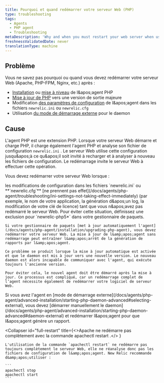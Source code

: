 ```yaml
---
title: Pourquoi et quand redémarrer votre serveur Web (PHP)
type: troubleshooting
tags:
  - Agents
  - PHP agent
  - Troubleshooting
metaDescription: 'Why and when you must restart your web server when using the New Relic PHP agent, with links to detailed procedures and troubleshooting steps.'
freshnessValidatedDate: never
translationType: machine
---
```


## Problème

Vous ne savez pas pourquoi ou quand vous devez redémarrer votre serveur Web (Apache, PHP-FPM, Nginx, etc.) après :

* [Installation](/docs/agents/php-agent/installation/php-agent-installation-overview) ou [mise à niveau](/docs/agents/php-agent/installation/upgrading-php-agent) de l&amp;apos;agent PHP
* [Mise à jour de PHP](/docs/agents/php-agent/troubleshooting/agent-stops-working-after-updating-php) vers une version de sortie majeure
* Modification [des paramètres de configuration](/docs/agents/php-agent/configuration/php-agent-configuration) de l&amp;apos;agent dans les fichiers `newrelic.ini` ou `newrelic.cfg`
* Utilisation [du mode de démarrage externe](/docs/agents/php-agent/advanced-installation/starting-php-daemon-advanced#selecting-external) pour le daemon

## Cause

L'agent PHP est une extension PHP. Lorsque votre serveur Web démarre et charge PHP, il charge également l'agent PHP et analyse son fichier de configuration `newrelic.ini` . Le serveur Web utilise cette configuration jusqu&amp;apos;à ce qu&amp;apos;il soit invité à recharger et à analyser à nouveau les fichiers de configuration. Le redémarrage invite le serveur Web à effectuer cette opération.

Vous devez redémarrer votre serveur Web lorsque :

<CollapserGroup>
  <Collapser id="config" title="Vous modifiez votre fichier de configuration.">
    les modifications de configuration dans les fichiers `newrelic.ini` ou <DNT>**`newrelic.cfg`**</DNT> [ne prennent pas effet](/docs/agents/php-agent/troubleshooting/ini-settings-not-taking-effect-immediately) (par exemple, le nom de votre application, la génération d&amp;apos;un log, la modification de votre clé de licence) tant que vous n&amp;apos;avez pas redémarré le serveur Web.
  </Collapser>

  <Collapser id="package-manager-auto-update" title="Votre gestionnaire de paquets met à jour automatiquement l' agent sans redémarrer le serveur Web.">
    <Callout variant="tip">
      Pour éviter cette situation, définissez une exclusion pour `newrelic-php5*` dans votre gestionnaire de paquets.
    </Callout>

    Si votre gestionnaire de paquets [met à jour automatiquement l'agent](/docs/agents/php-agent/installation/upgrading-php-agent), vous devez redémarrer votre serveur Web. La mise à jour de l&amp;apos;agent sans redémarrage peut entraîner l&amp;apos;arrêt de la génération de rapports par l&amp;apos;agent.

    Ce problème se produit lorsque la mise à jour automatique est activée et que le daemon est mis à jour vers une nouvelle version. Le nouveau daemon est alors incapable de communiquer avec l'agent, qui exécute toujours l'ancienne version.

    Pour éviter cela, le nouvel agent doit être démarré après la mise à jour. Ce processus est compliqué, car un redémarrage complet de l’agent nécessite également de redémarrer votre logiciel de serveur Web.
  </Collapser>

  <Collapser id="daemon-external-mode" title="Le daemon est configuré pour démarrer en mode externe.">
    Si vous avez l'agent en [mode de démarrage externe](/docs/agents/php-agent/advanced-installation/starting-php-daemon-advanced#selecting-external), vous devez [démarrer manuellement le daemon](/docs/agents/php-agent/advanced-installation/starting-php-daemon-advanced#daemon-external) et redémarrer l&amp;apos;agent pour que l&amp;apos;agent génère un rapport.
  </Collapser>

  <Collapser
    id="full-restart"
    title={<>Apache ne redémarre pas complètement avec la commande <InlineCode>
      apachectl restart
    </InlineCode> .</>
    }
  >
    L'utilisation de la commande `apachectl restart` ne redémarre pas toujours complètement le serveur Web, elle ne réanalyse donc pas les fichiers de configuration de l&amp;apos;agent. New Relic recommande d&amp;apos;utiliser :

    ```
    apachectl stop
    apachectl start
    ```
  </Collapser>
</CollapserGroup>
